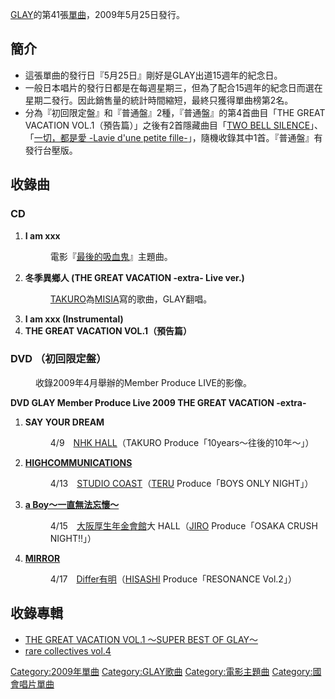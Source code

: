 {{Infobox Single 
| Name           = I am xxx
| Artist         = [[GLAY|GLAY]] 
| Album          = [[THE_GREAT_VACATION_VOL.1_〜SUPER_BEST_OF_GLAY〜|THE GREAT VACATION VOL.1 〜SUPER BEST OF GLAY〜]]
| A-side         = I am xxx
| B-side         = 冬季異鄉人 (THE GREAT VACATION -extra- Live ver.)
| Released       = 2009年5月25日 
| Format         = 
| Recorded       = 
| Genre          =  [[搖滾樂|搖滾樂]]
| Length         = 
| Label          = [[Capitol_Records|Capitol Records]] 
| Writer         = 
| Producer       = GLAY & [[佐久間正英|佐久間正英]]
| Certification  = 黃金（[[日本唱片協會|日本唱片協會]]）
| Chart position = 當週排行第2名（[[ORICON|ORICON]]）
* 2009年6月當月第5名（ORICON）
* 2009年年度第68名（ORICON）
| Last single    = [[SAY_YOUR_DREAM|SAY YOUR DREAM]]<br />（2009年） 
| This single    = '''I am xxx'''<br />（2009年）
| Next single    = [[LET_ME_BE_Live_Ver._2009-2010_at_makuhari_messe|LET ME BE Live Ver. 2009-2010 at makuhari messe]]<br />（2010年）
}}
[[GLAY|GLAY]]的第41張[[單曲|單曲]]，2009年5月25日發行。

== 簡介 ==
*這張單曲的發行日『5月25日』剛好是GLAY出道15週年的紀念日。
*一般日本唱片的發行日都是在每週星期三，但為了配合15週年的紀念日而選在星期二發行。因此銷售量的統計時間縮短，最終只獲得單曲榜第2名。
*分為『初回限定盤』和『普通盤』2種，『普通盤』的第4首曲目「THE GREAT VACATION VOL.1（預告篇）」之後有2首隱藏曲目「[[TWO_BELL_SILENCE|TWO BELL SILENCE]]」、「[[一切，都是愛_-Lavie_d'une_petite_fille-|一切，都是愛 -Lavie d'une petite fille-]]」，隨機收錄其中1首。『普通盤』有發行台壓版。

== 收錄曲 ==
=== CD ===
#'''I am xxx'''
#:電影『[[最後的吸血鬼|最後的吸血鬼]]』主題曲。
#'''冬季異鄉人 (THE GREAT VACATION -extra- Live ver.)'''
#:[[TAKURO|TAKURO]]為[[MISIA|MISIA]]寫的歌曲，GLAY翻唱。
#'''I am xxx (Instrumental)'''
#'''THE GREAT VACATION VOL.1（預告篇）'''

=== DVD （初回限定盤） ===
:收錄2009年4月舉辦的Member Produce LIVE的影像。
'''DVD GLAY Member Produce Live 2009 THE GREAT VACATION -extra- ''' 
#'''SAY YOUR DREAM'''
#:4/9　[[NHK_HALL|NHK HALL]]（TAKURO Produce「10years〜往後的10年〜」）
#'''[[THE_FRUSTRATED|HIGHCOMMUNICATIONS]]'''
#:4/13　[[STUDIO_COAST|STUDIO COAST]]（[[TERU|TERU]] Produce「BOYS ONLY NIGHT」）
#'''[[a_Boy〜一直無法忘懷〜|a Boy〜一直無法忘懷〜]]'''
#:4/15　[[大阪厚生年金會館|大阪厚生年金會館]]大 HALL（[[JIRO|JIRO]] Produce「OSAKA CRUSH NIGHT!!」）
#'''[[LOVE_IS_BEAUTIFUL|MIRROR]]'''
#:4/17　[[Differ有明|Differ有明]]（[[HISASHI|HISASHI]] Produce「RESONANCE Vol.2」）

== 收錄專輯 ==
*[[THE_GREAT_VACATION_VOL.1_〜SUPER_BEST_OF_GLAY〜|THE GREAT VACATION VOL.1 〜SUPER BEST OF GLAY〜]]
*[[rare_collectives_vol.4|rare collectives vol.4]]

[[Category:2009年單曲|Category:2009年單曲]]
[[Category:GLAY歌曲|Category:GLAY歌曲]]
[[Category:電影主題曲|Category:電影主題曲]]
[[Category:國會唱片單曲|Category:國會唱片單曲]]